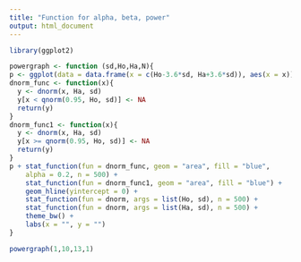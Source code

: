 ```yaml
---
title: "Function for alpha, beta, power"
output: html_document
---
```


```r
library(ggplot2)

powergraph <- function (sd,Ho,Ha,N){
p <- ggplot(data = data.frame(x = c(Ho-3.6*sd, Ha+3.6*sd)), aes(x = x))
dnorm_func <- function(x){
  y <- dnorm(x, Ha, sd)
  y[x < qnorm(0.95, Ho, sd)] <- NA
  return(y)
}
dnorm_func1 <- function(x){
  y <- dnorm(x, Ha, sd)
  y[x >= qnorm(0.95, Ho, sd)] <- NA
  return(y)
}
p + stat_function(fun = dnorm_func, geom = "area", fill = "blue", 
    alpha = 0.2, n = 500) + 
    stat_function(fun = dnorm_func1, geom = "area", fill = "blue") + 
    geom_hline(yintercept = 0) + 
    stat_function(fun = dnorm, args = list(Ho, sd), n = 500) + 
    stat_function(fun = dnorm, args = list(Ha, sd), n = 500) + 
    theme_bw() + 
    labs(x = "", y = "")
}

powergraph(1,10,13,1)
```